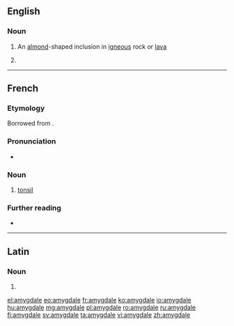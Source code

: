 ==English==

===Noun===
{{head|en|noun}}

# {{lb|en|geology}} An [[almond]]-shaped inclusion in [[igneous]] rock or [[lava]]
# {{misspelling of|amygdala|lang=en}}

----

==French==

===Etymology===
Borrowed from {{etyl|la|fr}} {{m|la|amygdala||almond}}.

===Pronunciation===
* {{IPA|/a.mi.dal/|/a.miɡ.dal/|lang=fr}}

===Noun===
{{fr-noun|f}}

# {{lb|fr|anatomy}} [[tonsil]]

===Further reading===
* {{R:TLFi}}

----

==Latin==

===Noun===
{{la-noun-form|amygdale}}

# {{inflection of|amygdalus||voc|s|lang=la}}

[[el:amygdale]]
[[eo:amygdale]]
[[fr:amygdale]]
[[ko:amygdale]]
[[io:amygdale]]
[[hu:amygdale]]
[[mg:amygdale]]
[[pl:amygdale]]
[[ro:amygdale]]
[[ru:amygdale]]
[[fi:amygdale]]
[[sv:amygdale]]
[[ta:amygdale]]
[[vi:amygdale]]
[[zh:amygdale]]